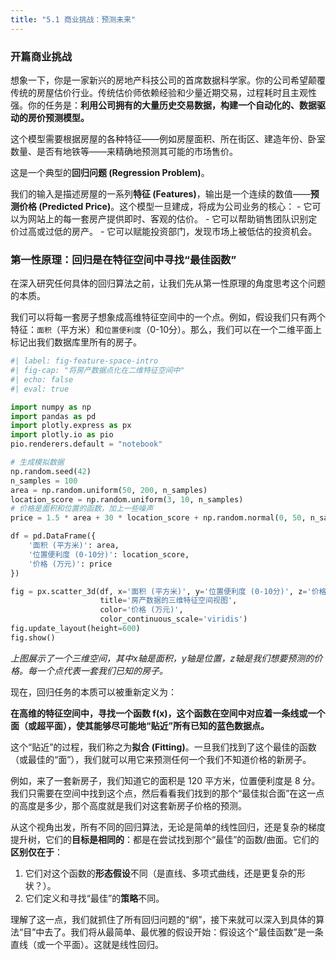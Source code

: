 ```yaml
---
title: "5.1 商业挑战：预测未来"
---
```


### 开篇商业挑战

想象一下，你是一家新兴的房地产科技公司的首席数据科学家。你的公司希望颠覆传统的房屋估价行业。传统估价师依赖经验和少量近期交易，过程耗时且主观性强。你的任务是：**利用公司拥有的大量历史交易数据，构建一个自动化的、数据驱动的房价预测模型。**

这个模型需要根据房屋的各种特征——例如房屋面积、所在街区、建造年份、卧室数量、是否有地铁等——来精确地预测其可能的市场售价。

这是一个典型的**回归问题 (Regression Problem)**。

我们的输入是描述房屋的一系列**特征 (Features)**，输出是一个连续的数值——**预测价格 (Predicted Price)**。这个模型一旦建成，将成为公司业务的核心：
-   它可以为网站上的每一套房产提供即时、客观的估价。
-   它可以帮助销售团队识别定价过高或过低的房产。
-   它可以赋能投资部门，发现市场上被低估的投资机会。

### 第一性原理：回归是在特征空间中寻找“最佳函数”

在深入研究任何具体的回归算法之前，让我们先从第一性原理的角度思考这个问题的本质。

我们可以将每一套房子想象成高维特征空间中的一个点。例如，假设我们只有两个特征：`面积`（平方米）和`位置便利度`（0-10分）。那么，我们可以在一个二维平面上标记出我们数据库里所有的房子。

```python
#| label: fig-feature-space-intro
#| fig-cap: "将房产数据点化在二维特征空间中"
#| echo: false
#| eval: true

import numpy as np
import pandas as pd
import plotly.express as px
import plotly.io as pio
pio.renderers.default = "notebook"

# 生成模拟数据
np.random.seed(42)
n_samples = 100
area = np.random.uniform(50, 200, n_samples)
location_score = np.random.uniform(3, 10, n_samples)
# 价格是面积和位置的函数，加上一些噪声
price = 1.5 * area + 30 * location_score + np.random.normal(0, 50, n_samples)

df = pd.DataFrame({
    '面积 (平方米)': area,
    '位置便利度 (0-10分)': location_score,
    '价格 (万元)': price
})

fig = px.scatter_3d(df, x='面积 (平方米)', y='位置便利度 (0-10分)', z='价格 (万元)',
                    title='房产数据的三维特征空间视图',
                    color='价格 (万元)',
                    color_continuous_scale='viridis')
fig.update_layout(height=600)
fig.show()
```

*上图展示了一个三维空间，其中x轴是面积，y轴是位置，z轴是我们想要预测的价格。每一个点代表一套我们已知的房子。*

现在，回归任务的本质可以被重新定义为：

**在高维的特征空间中，寻找一个函数 f(x)，这个函数在空间中对应着一条线或一个面（或超平面），使其能够尽可能地“贴近”所有已知的蓝色数据点。**

这个“贴近”的过程，我们称之为**拟合 (Fitting)**。一旦我们找到了这个最佳的函数（或最佳的“面”），我们就可以用它来预测任何一个我们不知道价格的新房子。

例如，来了一套新房子，我们知道它的面积是 120 平方米，位置便利度是 8 分。我们只需要在空间中找到这个点，然后看看我们找到的那个“最佳拟合面”在这一点的高度是多少，那个高度就是我们对这套新房子价格的预测。

从这个视角出发，所有不同的回归算法，无论是简单的线性回归，还是复杂的梯度提升树，它们的**目标是相同的**：都是在尝试找到那个“最佳”的函数/曲面。它们的**区别仅在于**：

1.  它们对这个函数的**形态假设**不同（是直线、多项式曲线，还是更复杂的形状？）。
2.  它们定义和寻找“最佳”的**策略**不同。

理解了这一点，我们就抓住了所有回归问题的“纲”，接下来就可以深入到具体的算法“目”中去了。我们将从最简单、最优雅的假设开始：假设这个“最佳函数”是一条直线（或一个平面）。这就是线性回归。
